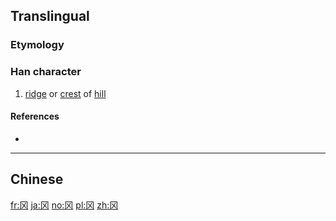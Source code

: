 {{also|岡}}
==Translingual==

===Etymology===
{{Han simp|岡}}

===Han character===
{{Han char|rn=13|rad=冂|as=02|sn=4|four=77220|canj=BK|ids=⿴冂㐅}}

# [[ridge]] or [[crest]] of [[hill]]

====References====
* {{Han ref|kx=0128.351|hdz=10097.030|uh=5188|ud=20872}}

----

==Chinese==
{{zh-see|岡}}

[[fr:冈]]
[[ja:冈]]
[[no:冈]]
[[pl:冈]]
[[zh:冈]]